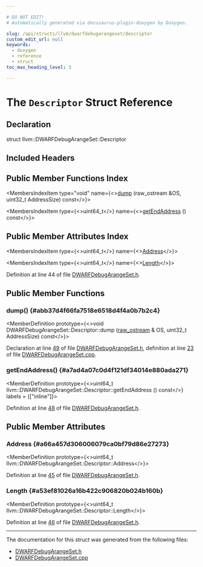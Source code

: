 ```yaml
---

# DO NOT EDIT!
# Automatically generated via docusaurus-plugin-doxygen by Doxygen.

slug: /api/structs/llvm/dwarfdebugarangeset/descriptor
custom_edit_url: null
keywords:
  - doxygen
  - reference
  - struct
toc_max_heading_level: 3

---
```





# The `Descriptor` Struct Reference

<DoxygenPage pluginConfig={pluginConfig}>



## Declaration

<CodeBlock>struct llvm::DWARFDebugArangeSet::Descriptor</CodeBlock>

## Included Headers

<IncludesList>
<IncludesListItem
  filePath="llvm/DebugInfo/DWARF/DWARFDebugArangeSet.h"
  permalink="/docs/api/files/include/include/llvm/include/llvm/debuginfo/include/llvm/debuginfo/dwarf/dwarfdebugarangeset-h"
  isLocal="true" />
</IncludesList>

## Public Member Functions Index

<MembersIndex>

<MembersIndexItem
  type="void"
  name={<><a href="#abb37d4f66fa7518e6518d4f4a0b7b2c4">dump</a> (raw&#95;ostream &amp;OS, uint32&#95;t AddressSize) const</>}>
</MembersIndexItem>

<MembersIndexItem
  type={<>uint64&#95;t</>}
  name={<><a href="#a7ad4a07c0d4f121df34014e880ada271">getEndAddress</a> () const</>}>
</MembersIndexItem>

</MembersIndex>

## Public Member Attributes Index

<MembersIndex>

<MembersIndexItem
  type={<>uint64&#95;t</>}
  name={<><a href="#a66a457d306006079ca0bf79d86e27273">Address</a></>}>
</MembersIndexItem>

<MembersIndexItem
  type={<>uint64&#95;t</>}
  name={<><a href="#a53ef81026a16b422c906820b024b160b">Length</a></>}>
</MembersIndexItem>

</MembersIndex>


Definition at line 44 of file <a href="/docs/api/files/include/include/llvm/include/llvm/debuginfo/include/llvm/debuginfo/dwarf/dwarfdebugarangeset-h">DWARFDebugArangeSet.h</a>.

<SectionDefinition>

## Public Member Functions

### dump() {#abb37d4f66fa7518e6518d4f4a0b7b2c4}

<MemberDefinition
  prototype={<>void DWARFDebugArangeSet::Descriptor::dump (<a href="/docs/api/classes/llvm/raw-ostream">raw&#95;ostream</a> &amp; OS, uint32&#95;t AddressSize) const</>}>

Declaration at line <a href="/docs/api/files/include/include/llvm/include/llvm/debuginfo/include/llvm/debuginfo/dwarf/dwarfdebugarangeset-h/#l00049">49</a> of file <a href="/docs/api/files/include/include/llvm/include/llvm/debuginfo/include/llvm/debuginfo/dwarf/dwarfdebugarangeset-h">DWARFDebugArangeSet.h</a>, definition at line <a href="/docs/api/files/lib/lib/debuginfo/lib/debuginfo/dwarf/dwarfdebugarangeset-cpp/#l00023">23</a> of file <a href="/docs/api/files/lib/lib/debuginfo/lib/debuginfo/dwarf/dwarfdebugarangeset-cpp">DWARFDebugArangeSet.cpp</a>.
</MemberDefinition>

### getEndAddress() {#a7ad4a07c0d4f121df34014e880ada271}

<MemberDefinition
  prototype={<>uint64&#95;t llvm::DWARFDebugArangeSet::Descriptor::getEndAddress () const</>}
  labels = {["inline"]}>

Definition at line <a href="/docs/api/files/include/include/llvm/include/llvm/debuginfo/include/llvm/debuginfo/dwarf/dwarfdebugarangeset-h/#l00048">48</a> of file <a href="/docs/api/files/include/include/llvm/include/llvm/debuginfo/include/llvm/debuginfo/dwarf/dwarfdebugarangeset-h">DWARFDebugArangeSet.h</a>.
</MemberDefinition>

</SectionDefinition>

<SectionDefinition>

## Public Member Attributes

### Address {#a66a457d306006079ca0bf79d86e27273}

<MemberDefinition
  prototype={<>uint64&#95;t llvm::DWARFDebugArangeSet::Descriptor::Address</>}>

Definition at line <a href="/docs/api/files/include/include/llvm/include/llvm/debuginfo/include/llvm/debuginfo/dwarf/dwarfdebugarangeset-h/#l00045">45</a> of file <a href="/docs/api/files/include/include/llvm/include/llvm/debuginfo/include/llvm/debuginfo/dwarf/dwarfdebugarangeset-h">DWARFDebugArangeSet.h</a>.
</MemberDefinition>

### Length {#a53ef81026a16b422c906820b024b160b}

<MemberDefinition
  prototype={<>uint64&#95;t llvm::DWARFDebugArangeSet::Descriptor::Length</>}>

Definition at line <a href="/docs/api/files/include/include/llvm/include/llvm/debuginfo/include/llvm/debuginfo/dwarf/dwarfdebugarangeset-h/#l00046">46</a> of file <a href="/docs/api/files/include/include/llvm/include/llvm/debuginfo/include/llvm/debuginfo/dwarf/dwarfdebugarangeset-h">DWARFDebugArangeSet.h</a>.
</MemberDefinition>

</SectionDefinition>

<hr/>

The documentation for this struct was generated from the following files:

<ul>
<li><a href="/docs/api/files/include/include/llvm/include/llvm/debuginfo/include/llvm/debuginfo/dwarf/dwarfdebugarangeset-h">DWARFDebugArangeSet.h</a></li>
<li><a href="/docs/api/files/lib/lib/debuginfo/lib/debuginfo/dwarf/dwarfdebugarangeset-cpp">DWARFDebugArangeSet.cpp</a></li>
</ul>

</DoxygenPage>
